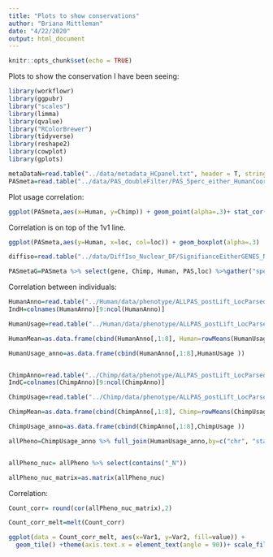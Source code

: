 ```yaml
---
title: "Plots to show conservations"
author: "Briana Mittleman"
date: "4/22/2020"
output: html_document
---
```


```r
knitr::opts_chunk$set(echo = TRUE)
```

Plots to show the conservation I have been seeing:  

```r
library(workflowr)
library(ggpubr)
library("scales")
library(limma)
library(qvalue)
library("RColorBrewer")
library(tidyverse)
library(reshape2)
library(cowplot)
library(gplots)
```

```r
metaDataN=read.table("../data/metadata_HCpanel.txt", header = T, stringsAsFactors = F) %>% filter(Fraction=="Nuclear")
PASmeta=read.table("../data/PAS_doubleFilter/PAS_5perc_either_HumanCoord_BothUsage_meta_doubleFilter.txt", header = T,stringsAsFactors = F)
```


Plot usage correlation: 


```r
ggplot(PASmeta,aes(x=Human, y=Chimp)) + geom_point(alpha=.3)+ stat_cor(col="blue", label.x = .15, label.y=.9) + geom_smooth(method="lm") + labs(title="Usage correlation for All PAS") + geom_abline(intercept = 0, slope =1, col="red")
```

Correlation is on top of the 1v1 line.

```r


ggplot(PASmeta,aes(y=Human, x=loc, col=loc)) + geom_boxplot(alpha=.3)  +scale_color_brewer(palette = "Dark2")
```

```r
diffiso=read.table("../data/DiffIso_Nuclear_DF/SignifianceEitherGENES_Nuclear.txt", header = T)

PASmetaG=PASmeta %>% select(gene, Chimp, Human, PAS,loc) %>%gather("species","usage", -PAS, -gene, -loc) 


```



Correlation between individuals:  

```r
HumanAnno=read.table("../Human/data/phenotype/ALLPAS_postLift_LocParsed_Human_Pheno.txt", header = T, stringsAsFactors = F) %>% tidyr::separate(chrom, sep = ":", into = c("chr", "start", "end", "id")) %>% tidyr::separate(id, sep="_", into=c("gene", "strand", "peak"))  %>% separate(peak,into=c("loc", "disc","PAS"), sep="-")
IndH=colnames(HumanAnno)[9:ncol(HumanAnno)]

HumanUsage=read.table("../Human/data/phenotype/ALLPAS_postLift_LocParsed_Human_Pheno_countOnlyNumeric.txt", col.names = IndH)

HumanMean=as.data.frame(cbind(HumanAnno[,1:8], Human=rowMeans(HumanUsage)))

HumanUsage_anno=as.data.frame(cbind(HumanAnno[,1:8],HumanUsage ))


ChimpAnno=read.table("../Chimp/data/phenotype/ALLPAS_postLift_LocParsed_Chimp_Pheno.txt", header = T, stringsAsFactors = F) %>% tidyr::separate(chrom, sep = ":", into = c("chr", "start", "end", "id")) %>% tidyr::separate(id, sep="_", into=c("gene", "strand", "peak"))  %>% separate(peak,into=c("loc", "disc","PAS"), sep="-")
IndC=colnames(ChimpAnno)[9:ncol(ChimpAnno)]

ChimpUsage=read.table("../Chimp/data/phenotype/ALLPAS_postLift_LocParsed_Chimp_Pheno_countOnlyNumeric.txt", col.names = IndC)

ChimpMean=as.data.frame(cbind(ChimpAnno[,1:8], Chimp=rowMeans(ChimpUsage)))

ChimpUsage_anno=as.data.frame(cbind(ChimpAnno[,1:8],ChimpUsage ))

allPheno=ChimpUsage_anno %>% full_join(HumanUsage_anno,by=c("chr", "start", "end", "gene","strand","loc", "disc", "PAS")) %>% filter(PAS %in% PASmeta$PAS) %>% dplyr::select(-chr, -start,-end, -gene,-strand,-loc,-disc, -PAS)


allPheno_nuc= allPheno %>% select(contains("_N"))

allPheno_nuc_matrix=as.matrix(allPheno_nuc)
```
Correlation: 

```r
Count_corr= round(cor(allPheno_nuc_matrix),2)

Count_corr_melt=melt(Count_corr)

ggplot(data = Count_corr_melt, aes(x=Var1, y=Var2, fill=value)) + 
  geom_tile() +theme(axis.text.x = element_text(angle = 90))+ scale_fill_distiller(palette = "PuRd", direction=1)
```







